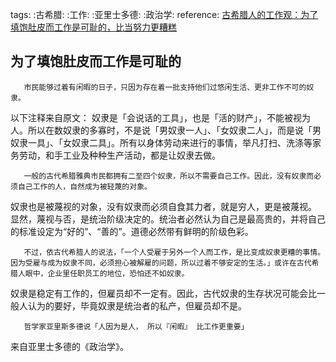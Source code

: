 tags: :古希腊: :工作: :亚里士多德: :政治学:
reference: [[https://www.greekreporterchina.com/2017/12/23/%E5%8F%A4%E5%B8%8C%E8%85%8A%E7%9A%84%E5%B7%A5%E4%BD%9C%E8%A7%82/|古希腊人的工作观：为了填饱肚皮而工作是可耻的，比当努力更糟糕]]

== 为了填饱肚皮而工作是可耻的 ==

    市民能够过着有闲暇的日子，只因为存在着一批支持他们过悠闲生活、更非工作不可的奴隶。

以下注释来自原文：
奴隶是「会说话的工具」，也是「活的财产」，不能被视为人。所以在数奴隶的多寡时，不是说「男奴隶一人」、「女奴隶二人」，而是说「男奴隶一具」、「女奴隶二具」。所有以身体劳动来进行的事情，举凡打扫、洗涤等家务劳动，和手工业及种种生产活动，都是让奴隶去做。

    一般的古代希腊雅典市民都拥有二至四个奴隶，所以不需要自己工作。因此，没有奴隶而必须自己工作的人，自然成为被轻蔑的对象。

奴隶也是被蔑视的对象，没有奴隶而必须自食其力者，就是穷人，更是被蔑视。
显然，蔑视与否，是统治阶级决定的。统治者必然认为自己是最高贵的，并将自己的标准设定为“好的”、“善的”。道德必然带有鲜明的阶级色彩。

    不过，依古代希腊人的说法，「一个人受雇于另外一个人而工作，是比变成奴隶更糟的事情。因为受雇与成为奴隶不同，必须担心被解雇的问题，所以过着不够安定的生活。」或许在古代希腊人眼中，企业里任职员工的地位，恐怕还不如奴隶。

奴隶是稳定有工作的，但雇员却不一定有。因此，古代奴隶的生存状况可能会比一般人认为的要好，毕竟奴隶是统治者的私产，但雇员却不是。

    哲学家亚里斯多德说「人因为是人， 所以『闲暇』 比工作更重要」

来自亚里士多德的《政治学》。


